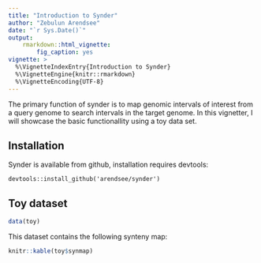 ```yaml
---
title: "Introduction to Synder"
author: "Zebulun Arendsee"
date: "`r Sys.Date()`"
output:
    rmarkdown::html_vignette:
        fig_caption: yes
vignette: >
  %\VignetteIndexEntry{Introduction to Synder}
  %\VignetteEngine{knitr::rmarkdown}
  %\VignetteEncoding{UTF-8}
---
```


The primary function of synder is to map genomic intervals of interest from a
query genome to search intervals in the target genome. In this vignetter, I
will showcase the basic functionallity using a toy data set.

## Installation

Synder is available from github, installation requires devtools:

```
devtools::install_github('arendsee/synder')
```

## Toy dataset

```r
data(toy)
```

This dataset contains the following synteny map:

```r
knitr::kable(toy$synmap)
```
